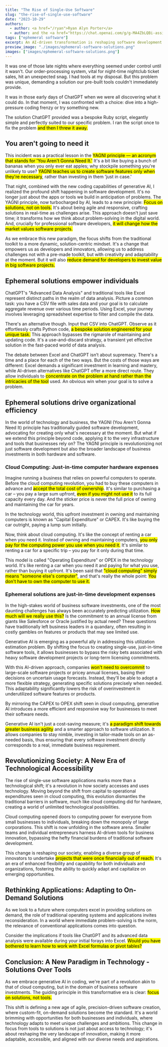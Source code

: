 ```yaml
---
title: "The Rise of Single-Use Software"
slug: "the-rise-of-single-use-software"
date: "2023-10-29"
authors:
  - author: <a href="/ryan">Ryan Alyn Porter</a>
  - author: and the <a href="https://chat.openai.com/g/g-MA4ZbLQBi-assistant-alpha"><i>Anthus</i></a> GPT
tags: ["ephemeral software"]
excerpt: An AI-driven transformation is reshaping software development by solving individual problems with software solutions built just-in-time for a single purpose, in contrast with the traditional model of solving problems using general-purpose software applications built in advance.
preview_image: "./images/ephemeral-software-solutions.png"
images: ["images/ephemeral-software-solutions.png"]
---
```



It was one of those late nights where everything seemed under control until it wasn't. Our order-processing system, vital for night-time nightclub ticket sales, hit an unexpected snag. I had tools at my disposal. But this problem was unique, demanding a solution our pre-built tools couldn't immediately provide.

It was in those early days of ChatGPT when we were all discovering what it could do. In that moment, I was confronted with a choice: dive into a high-pressure coding frenzy or try something new.

The solution ChatGPT provided was a bespoke Ruby script, elegantly simple and perfectly suited to our specific problem.  I ran the script once to fix the problem <mark>and then I threw it away.</mark>

## You aren't going to need it

This incident was a practical lesson in the <mark>YAGNI principle — an acronym that stands for 'You Aren't Gonna Need It.'</mark> It's a bit like buying a bunch of bananas when you only ever eat apples; why stockpile something you're unlikely to use? <mark>YAGNI teaches us to create software features only when they're necessary</mark>, rather than investing in them 'just in case.'

That night, combined with the new coding capabilities of generative AI, I realized the profound shift happening in software development. It's no longer just about the apps or tools we build in anticipation of problems. The YAGNI principle, now turbocharged by AI, leads to a new principle: <mark>Focus on solutions, not on tools.</mark> It's about being agile and responsive, crafting solutions in real-time as challenges arise. This approach doesn't just save time; it transforms how we think about problem-solving in the digital world.  And, crucially for professional software developers, <mark>it will change how the market values software projects.</mark>

As we embrace this new paradigm, the focus shifts from the traditional toolkit to a more dynamic, solution-centric mindset. It's a change that empowers us as developers and innovators, allowing us to address challenges not with a pre-made toolkit, but with creativity and adaptability at the moment.  But it will also <mark>reduce demand for developers to invest value in big software projects.</mark>

## Ephemeral solutions empower individuals

<BlogImage images={props.pageContext.frontmatter.images} index={0} className="right" alt="Each software solution can be a unique snowflake." />

ChatGPT's "Advanced Data Analysis" and traditional tools like Excel represent distinct paths in the realm of data analysis. Picture a common task: you have a CSV file with sales data and your goal is to calculate aggregate revenue over various time periods. Using Excel, your journey involves leveraging spreadsheet expertise to filter and compile the data.

There's an alternative though. Input that CSV into ChatGPT. Observe as it effortlessly crafts Python code, <mark>a bespoke solution engineered for your unique task.</mark> This approach bypasses the rigmarole of maintaining and updating code. It's a use-and-discard strategy, a transient yet effective solution in the fast-paced world of data analysis.

The debate between Excel and ChatGPT isn’t about supremacy. There's a time and a place for each of the two ways. But the costs of those ways are different: Excel demands a significant investment in learning and mastery, while AI-driven alternatives like ChatGPT offer a more direct route. They allow individuals to <mark>concentrate on the problem at hand rather than the intricacies of the tool</mark> used.  An obvious win when your goal is to solve a problem.

## Ephemeral solutions drive organizational efficiency

In the world of technology and business, the YAGNI (You Aren't Gonna Need It) principle has traditionally guided software development, advocating for creating only what's necessary at the moment. But what if we extend this principle beyond code, applying it to the very infrastructure and tools that businesses rely on? The YAGNI principle is revolutionizing not just software development but also the broader landscape of business investments in both hardware and software.

### Cloud Computing: Just-in-time computer hardware expenses

Imagine running a business that relies on powerful computers to operate.  Before the cloud computing revolution, you had to buy these computers in advance and <mark>accept the total cost of ownership</mark>.  It's similar to purchasing a car – you pay a large sum upfront, <mark>even if you might not use it</mark> to its full capacity every day.  And the sticker price is never the full price of owning and maintaining the car for years.

In the technology world, this upfront investment in owning and maintaining computers is known as "Capital Expenditure" or CAPEX.  It's like buying the car outright, paying a lump sum initially.

Now, think about cloud computing.  It's like the concept of renting a car when you need it.  Instead of owning and maintaining computers, <mark>you only pay for the computing power you use when you need it.</mark>  It's similar to renting a car for a specific trip – you pay for it only during that time.

This model is called "Operating Expenditure" or OPEX in the technology world.  It's like renting a car when you need it and paying for what you use, rather than buying it upfront.  It's been said that <mark>"cloud computing" simply means "someone else's computer"</mark>, and that's really the whole point: <mark>You don't have to own the computer to use it.</mark>

### Ephemeral solutions are just-in-time development expenses

In the high-stakes world of business software investments, one of the most daunting challenges has always been accurately predicting utilization. <mark>How much will we really use this?</mark> Is the commitment to an annual license from giants like Salesforce or Oracle justified by actual need? These questions have traditionally left business leaders in a quandary, often resulting in costly gambles on features or products that may see limited use.

Generative AI is emerging as a powerful ally in addressing this utilization estimation problem. By shifting the focus to creating single-use, just-in-time software tools, it allows businesses to bypass the risky bets associated with heavy software development projects or long-term licensing commitments.

With this AI-driven approach, companies <mark>won't need to overcommit</mark> to large-scale software projects or pricey annual licenses, basing their decisions on uncertain usage forecasts. Instead, they'll be able to adopt a more flexible strategy, generating specific solutions precisely when needed. This adaptability significantly lowers the risk of overinvestment in underutilized software features or products.

By mirroring the CAPEX to OPEX shift seen in cloud computing, generative AI introduces a more efficient and responsive way for businesses to meet their software needs.

Generative AI isn't just a cost-saving measure; it's <mark>a paradigm shift towards greater business agility</mark> and a smarter approach to software utilization. It allows companies to stay nimble, investing in tailor-made tools on an as-needed basis, thus ensuring that every software investment directly corresponds to a real, immediate business requirement.

## Revolutionizing Society: A New Era of Technological Accessibility

The rise of single-use software applications marks more than a technological shift; it's a revolution in how society accesses and uses technology. Moving beyond the shift from capital to operational expenditures seen in cloud computing, this evolution dismantles the traditional barriers in software, much like cloud computing did for hardware, creating a world of unlimited technological possibilities.

Cloud computing opened doors to computing power for everyone from small businesses to individuals, breaking down the monopoly of large corporations. This shift is now unfolding in the software arena. Smaller teams and individual entrepreneurs harness AI-driven tools for business innovation, bypassing the hefty financial burdens of traditional software development.

This change is reshaping our society, enabling a diverse group of innovators to undertake <mark>projects that were once financially out of reach.</mark> It's an era of enhanced flexibility and capability for both individuals and organizations, fostering the ability to quickly adapt and capitalize on emerging opportunities.

## Rethinking Applications: Adapting to On-Demand Solutions

As we look to a future where computers excel in providing solutions on demand, the role of traditional operating systems and applications invites reconsideration. In a world where immediate problem-solving is the norm, the relevance of conventional applications comes into question.

Consider the implications if tools like ChatGPT and its advanced data analysis were available during your initial forays into Excel. <mark>Would you have bothered to learn how to work with Excel formulas or pivot tables?</mark>

## Conclusion: A New Paradigm in Technology - Solutions Over Tools

As we embrace generative AI in coding, we're part of a revolution akin to that of cloud computing, but in the domain of business software investments. The guiding principle in this transformative era is clear: <mark>focus on solutions, not tools.</mark>

This shift is defining a new age of agile, precision-driven software creation, where custom-fit, on-demand solutions become the standard. It's a world brimming with opportunities for both businesses and individuals, where technology adapts to meet unique challenges and ambitions. This change in focus from tools to solutions is not just about access to technology; it's about reshaping the very landscape of innovation, making it more adaptable, accessible, and aligned with our diverse needs and aspirations.